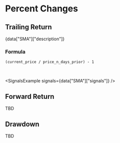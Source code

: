 # Percent Changes

## Trailing Return

<p>{data["SMA"]["description"]}</p>

### Formula

```
(current_price / price_n_days_prior) - 1
```


<br />

<SignalsExample signals={data["SMA"]["signals"]} />

## Forward Return

TBD

## Drawdown

TBD
